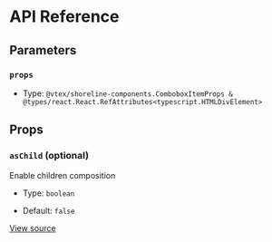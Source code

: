 # API Reference

## Parameters

### `props`

- Type: `@vtex/shoreline-components.ComboboxItemProps & @types/react.React.RefAttributes<typescript.HTMLDivElement>`

## Props

### `asChild` (optional)

Enable children composition

- Type: `boolean`

- Default: `false`

[View source](https://github.com/vtex/shoreline/blob/4b310ee4d/packages/components/src/combobox/combobox-item.tsx#L6)
